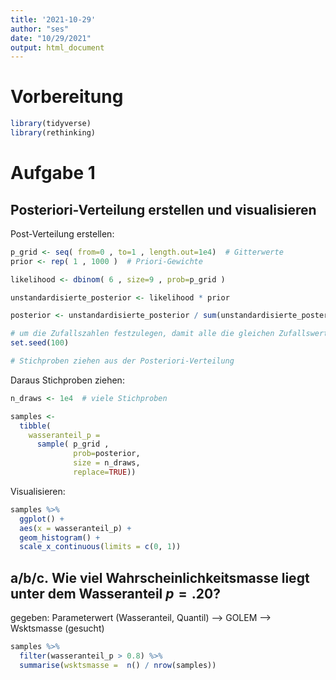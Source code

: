 ```yaml
---
title: '2021-10-29'
author: "ses"
date: "10/29/2021"
output: html_document
---
```


# Vorbereitung

```r
library(tidyverse)
library(rethinking)
```



# Aufgabe 1


## Posteriori-Verteilung erstellen und visualisieren

Post-Verteilung erstellen:
```r
p_grid <- seq( from=0 , to=1 , length.out=1e4)  # Gitterwerte
prior <- rep( 1 , 1000 )  # Priori-Gewichte

likelihood <- dbinom( 6 , size=9 , prob=p_grid ) 

unstandardisierte_posterior <- likelihood * prior 

posterior <- unstandardisierte_posterior / sum(unstandardisierte_posterior)

# um die Zufallszahlen festzulegen, damit alle die gleichen Zufallswerte bekommen: 
set.seed(100) 

# Stichproben ziehen aus der Posteriori-Verteilung

```

Daraus Stichproben ziehen:

```r
n_draws <- 1e4  # viele Stichproben

samples <- 
  tibble(
    wasseranteil_p = 
      sample( p_grid , 
              prob=posterior, 
              size = n_draws, 
              replace=TRUE)) 
```



Visualisieren:

```r
samples %>% 
  ggplot() +
  aes(x = wasseranteil_p) +
  geom_histogram() +
  scale_x_continuous(limits = c(0, 1))
```


## a/b/c. Wie viel Wahrscheinlichkeitsmasse liegt unter dem Wasseranteil $p=.20$?

gegeben: Parameterwert (Wasseranteil, Quantil) --> GOLEM --> Wsktsmasse (gesucht)

```r
samples %>% 
  filter(wasseranteil_p > 0.8) %>% 
  summarise(wsktsmasse =  n() / nrow(samples))
```

